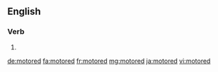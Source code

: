 ==English==

===Verb===
{{head|en|verb form}}

# {{en-past of|motor}}

[[de:motored]]
[[fa:motored]]
[[fr:motored]]
[[mg:motored]]
[[ja:motored]]
[[vi:motored]]